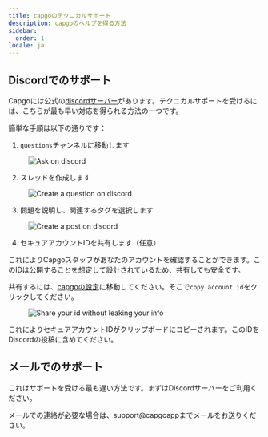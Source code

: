 ```yaml
---
title: capgoのテクニカルサポート
description: capgoのヘルプを得る方法
sidebar:
  order: 1
locale: ja
---
```


## Discordでのサポート

Capgoには公式の[discordサーバー](https://discordcom/invite/VnYRvBfgA6)があります。テクニカルサポートを受けるには、こちらが最も早い対応を得られる方法の一つです。

簡単な手順は以下の通りです：

1. `questions`チャンネルに移動します

<figure><img style="margin-left: auto; margin-right: auto" src="/discord-questionswebp" alt="Ask on discord" /><figcaption></figcaption></figure>

2. スレッドを作成します

<figure><img style="margin-left: auto; margin-right: auto" src="/discord-newquestionwebp" alt="Create a question on discord" /><figcaption></figcaption></figure>

3. 問題を説明し、関連するタグを選択します

<figure><img style="margin-left: auto; margin-right: auto" src="/discord-new-postwebp" alt="Create a post on discord" /><figcaption></figcaption></figure>

4. セキュアアカウントIDを共有します（任意）

これによりCapgoスタッフがあなたのアカウントを確認することができます。このIDは公開することを想定して設計されているため、共有しても安全です。

共有するには、[capgoの設定](https://webcapgoapp/dashboard/settings/account/)に移動してください。そこで`copy account id`をクリックしてください。

<figure><img style="margin-left: auto; margin-right: auto" src="/share-secure-idwebp" alt="Share your id without leaking your info" /><figcaption></figcaption></figure>

これによりセキュアアカウントIDがクリップボードにコピーされます。このIDをDiscordの投稿に含めてください。

## メールでのサポート

これはサポートを受ける最も遅い方法です。まずはDiscordサーバーをご利用ください。

メールでの連絡が必要な場合は、support@capgoappまでメールをお送りください。